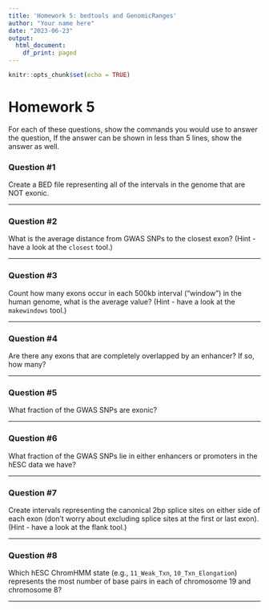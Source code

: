 ```yaml
---
title: 'Homework 5: bedtools and GenomicRanges'
author: "Your name here"
date: "2023-06-23"
output:
  html_document:
    df_print: paged
---
```


```r
knitr::opts_chunk$set(echo = TRUE)
```

# Homework 5

For each of these questions, show the commands you would use to answer the question, If the answer can be shown in less than 5 lines, show the answer as well.

### Question #1
Create a BED file representing all of the intervals in the genome that are NOT exonic.

***
### Question #2

What is the average distance from GWAS SNPs to the closest exon? (Hint - have a look at the `closest` tool.)

***
### Question #3
Count how many exons occur in each 500kb interval (“window”) in the human genome, what is the average value? (Hint - have a look at the `makewindows` tool.)

***
### Question #4
Are there any exons that are completely overlapped by an enhancer? If so, how many?

***
### Question #5
What fraction of the GWAS SNPs are exonic?

***
### Question #6
What fraction of the GWAS SNPs lie in either enhancers or promoters in the hESC data we have?

***
### Question #7
Create intervals representing the canonical 2bp splice sites on either side of each exon (don’t worry about excluding splice sites at the first or last exon). (Hint - have a look at the flank tool.)

***
### Question #8
Which hESC ChromHMM state (e.g., `11_Weak_Txn`, `10_Txn_Elongation`) represents the most number of base pairs in each of chromosome 19 and chromosome 8?

***
